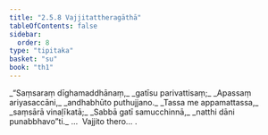 ```yaml
---
title: "2.5.8 Vajjitattheragāthā"
tableOfContents: false
sidebar:
  order: 8
type: "tipitaka"
basket: "su"
book: "th1"
---
```



<DynamicBreadcrumb />

<Division number="215" book="th1" bookNo="19" page="261">

<Paragraph number="423" type="verses" book="th1">
_“Saṃsaraṃ dīghamaddhānaṃ,_  
_gatīsu parivattisaṃ;_  
_Apassaṃ ariyasaccāni,_  
_andhabhūto puthujjano._  

</Paragraph>

</Division>
<Division number="216" book="th1" bookNo="19" page="261">

<Paragraph number="424" type="verses" book="th1">
_Tassa me appamattassa,_  
_saṃsārā vinaḷīkatā;_  
_Sabbā gatī samucchinnā,_  
_natthi dāni punabbhavo”ti._  


</Paragraph>
</Division>

<Paragraph number="425" type="center" book="th1">
…  Vajjito thero… .
</Paragraph>